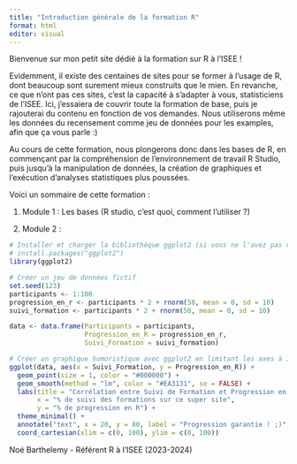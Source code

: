 ```yaml
---
title: "Introduction générale de la formation R"
format: html
editor: visual
---
```


Bienvenue sur mon petit site dédié à la formation sur R à l'ISEE !

Evidemment, il existe des centaines de sites pour se former à l'usage de R, dont beaucoup sont surement mieux construits que le mien. En revanche, ce que n'ont pas ces sites, c'est la capacité à s'adapter à vous, statisticiens de l'ISEE. Ici, j'essaiera de couvrir toute la formation de base, puis je rajouterai du contenu en fonction de vos demandes. Nous utiliserons même les données du recensement comme jeu de données pour les examples, afin que ça vous parle :)

Au cours de cette formation, nous plongerons donc dans les bases de R, en commençant par la compréhension de l'environnement de travail R Studio, puis jusqu'à la manipulation de données, la création de graphiques et l'exécution d'analyses statistiques plus poussées.

Voici un sommaire de cette formation :

1.  Module 1 : Les bases (R studio, c'est quoi, comment l'utiliser ?)

2.  Module 2 :

```r
# Installer et charger la bibliothèque ggplot2 (si vous ne l'avez pas déjà)
# install.packages("ggplot2")
library(ggplot2)

# Créer un jeu de données fictif
set.seed(123)
participants <- 1:100
progression_en_r <- participants * 2 + rnorm(50, mean = 0, sd = 10)
suivi_formation <- participants * 2 + rnorm(50, mean = 0, sd = 10)

data <- data.frame(Participants = participants,
                   Progression_en_R = progression_en_r,
                   Suivi_Formation = suivi_formation)

# Créer un graphique humoristique avec ggplot2 en limitant les axes à 100
ggplot(data, aes(x = Suivi_Formation, y = Progression_en_R)) +
  geom_point(size = 1, color = "#000000") +
  geom_smooth(method = "lm", color = "#EA3131", se = FALSE) +
  labs(title = "Corrélation entre Suivi de Formation et Progression en R",
       x = "% de suivi des formations sur ce super site",
       y = "% de progression en R") +
  theme_minimal() +
  annotate("text", x = 20, y = 80, label = "Progression garantie ! ;)", color = "#000000", size = 5) +
  coord_cartesian(xlim = c(0, 100), ylim = c(0, 100))

```

Noé Barthelemy - Référent R à l'ISEE (2023-2024)
